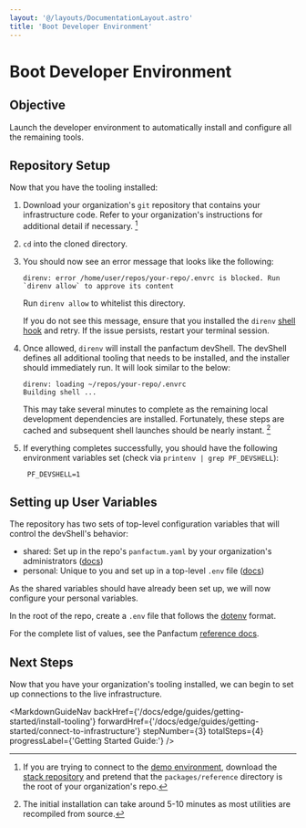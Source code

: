 ```yaml
---
layout: '@/layouts/DocumentationLayout.astro'
title: 'Boot Developer Environment'
---
```



# Boot Developer Environment

## Objective

Launch the developer environment to automatically install and configure all the remaining tools.

## Repository Setup

Now that you have the tooling installed:

1. Download your organization's `git` repository that contains your infrastructure code.
   Refer to your organization's instructions for additional detail if necessary. [^2]

   [^2]:
       If you are trying to connect to the [demo environment](/stack/demo/live), download the [stack repository](https://github.com/Panfactum/stack)
       and pretend that the `packages/reference` directory is the root of your organization's repo.

2. `cd` into the cloned directory.

3. You should now see an error message that looks like the following:

   ```shell-session
   direnv: error /home/user/repos/your-repo/.envrc is blocked. Run `direnv allow` to approve its content
   ```

   Run `direnv allow` to whitelist this directory.

   If you do not see this message, ensure that you installed the `direnv` [shell hook](https://direnv.net/docs/hook.html) and retry. If the issue persists, restart your terminal session.

4. Once allowed, `direnv` will install the panfactum devShell. The devShell defines all additional tooling that needs to be installed, and the installer should immediately run. It will look similar to the below:

   ```shell-session
   direnv: loading ~/repos/your-repo/.envrc
   Building shell ...
   ```

   This may take several minutes to complete as the remaining local development dependencies are installed. Fortunately, these steps are
   cached and subsequent shell launches should be nearly instant. [^1]

   [^1]: The initial installation can take around 5-10 minutes as most utilities are recompiled from source.

5. If everything completes successfully, you should have the following environment variables set (check via `printenv | grep PF_DEVSHELL`):

   ```dotenv
    PF_DEVSHELL=1
   ```

## Setting up User Variables

The repository has two sets of top-level configuration variables that will control the devShell's behavior:

- shared: Set up in the repo's `panfactum.yaml` by your organization's administrators ([docs](/docs/edge/reference/configuration/repo-variables))
- personal: Unique to you and set up in a top-level `.env` file ([docs](/docs/edge/reference/configuration/dotenv))

As the shared variables should have already been set up, we will now configure your personal variables.

In the root of the repo, create a `.env` file that follows the [dotenv](https://www.dotenv.org/) format.

For the complete list of values, see the Panfactum [reference docs](/docs/edge/reference/configuration/dotenv).

## Next Steps

Now that you have your organization's tooling installed, we can begin to set up connections to the live
infrastructure.

<MarkdownGuideNav
  backHref={'/docs/edge/guides/getting-started/install-tooling'}
  forwardHref={'/docs/edge/guides/getting-started/connect-to-infrastructure'}
  stepNumber={3}
  totalSteps={4}
  progressLabel={'Getting Started Guide:'}
/>
